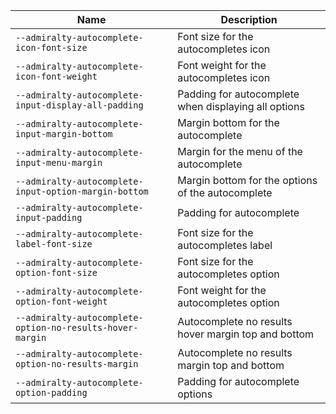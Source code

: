 
| Name | Description |
| --- | --- |
| `--admiralty-autocomplete-icon-font-size` | Font size for the autocompletes icon |
| `--admiralty-autocomplete-icon-font-weight` | Font weight for the autocompletes icon |
| `--admiralty-autocomplete-input-display-all-padding` | Padding for autocomplete when displaying all options |
| `--admiralty-autocomplete-input-margin-bottom` | Margin bottom for the autocomplete |
| `--admiralty-autocomplete-input-menu-margin` | Margin for the menu of the autocomplete |
| `--admiralty-autocomplete-input-option-margin-bottom` | Margin bottom for the options of the autocomplete |
| `--admiralty-autocomplete-input-padding` | Padding for autocomplete |
| `--admiralty-autocomplete-label-font-size` | Font size for the autocompletes label |
| `--admiralty-autocomplete-option-font-size` | Font size for the autocompletes option |
| `--admiralty-autocomplete-option-font-weight` | Font weight for the autocompletes option |
| `--admiralty-autocomplete-option-no-results-hover-margin` | Autocomplete no results hover margin top and bottom |
| `--admiralty-autocomplete-option-no-results-margin` | Autocomplete no results margin top and bottom |
| `--admiralty-autocomplete-option-padding` | Padding for autocomplete options |

